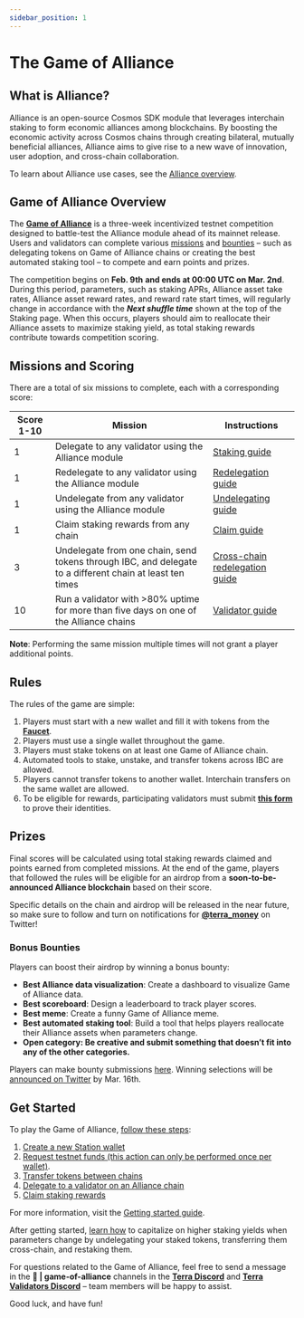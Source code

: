 ```yaml
---
sidebar_position: 1
---
```

# The Game of Alliance

## What is Alliance?

Alliance is an open-source Cosmos SDK module that leverages interchain staking to form economic alliances among blockchains. By boosting the economic activity across Cosmos chains through creating bilateral, mutually beneficial alliances, Alliance aims to give rise to a new wave of innovation, user adoption, and cross-chain collaboration.

To learn about Alliance use cases, see the [Alliance overview](../overview.mdx#use-cases).

## Game of Alliance Overview

The **[Game of Alliance](https://game-of-alliance.terra.money/)** is a three-week incentivized testnet competition designed to battle-test the Alliance module ahead of its mainnet release. Users and validators can complete various [missions](#missions-and-scoring) and [bounties](#bonus-bounties) – such as delegating tokens on Game of Alliance chains or creating the best automated staking tool – to compete and earn points and prizes.

The competition begins on **Feb. 9th** **and ends at 00:00 UTC on Mar. 2nd**. During this period, parameters, such as staking APRs, Alliance asset take rates, Alliance asset reward rates, and reward rate start times, will regularly change in accordance with the ***Next shuffle time*** shown at the top of the Staking page. When this occurs, players should aim to reallocate their Alliance assets to maximize staking yield, as total staking rewards contribute towards competition scoring.

## Missions and Scoring

There are a total of six missions to complete, each with a corresponding score:

| Score 1-10 | Mission | Instructions |
| --- | --- | --- |
| 1 | Delegate to any validator using the Alliance module | [Staking guide](./get-started.mdx#delegate-tokens-to-your-preferred-alliance) |
| 1 | Redelegate to any validator using the Alliance module | [Redelegation guide](./redelegate.mdx) |
| 1 | Undelegate from any validator using the Alliance module | [Undelegating guide](./cross-chain-redelegating.mdx#undelegate-staked-tokens) |
| 1 | Claim staking rewards from any chain | [Claim guide](./get-started.mdx#claim-rewards) |
| 3 | Undelegate from one chain, send tokens through IBC, and delegate to a different chain at least ten times | [Cross-chain redelegation guide](./cross-chain-redelegating.mdx) |
| 10 | Run a validator with >80% uptime for more than five days on one of the Alliance chains | [Validator guide](./join-the-testnet.mdx) |

**Note**: Performing the same mission multiple times will not grant a player additional points.

## Rules

The rules of the game are simple:

1. Players must start with a new wallet and fill it with tokens from the **[Faucet](https://game-of-alliance.terra.money/faucet)**.
2. Players must use a single wallet throughout the game.
3. Players must stake tokens on at least one Game of Alliance chain.
4. Automated tools to stake, unstake, and transfer tokens across IBC are allowed.
5. Players cannot transfer tokens to another wallet. Interchain transfers on the same wallet are allowed.
6. To be eligible for rewards, participating validators must submit **[this form](https://terra.sc/goavalidator)** to prove their identities.

## Prizes

Final scores will be calculated using total staking rewards claimed and points earned from completed missions. At the end of the game, players that followed the rules will be eligible for an airdrop from a **soon-to-be-announced Alliance blockchain** based on their score.

Specific details on the chain and airdrop will be released in the near future, so make sure to follow and turn on notifications for **[@terra_money](https://twitter.com/terra_money)** on Twitter!

### Bonus Bounties

Players can boost their airdrop by winning a bonus bounty:

- **Best Alliance data visualization**: Create a dashboard to visualize Game of Alliance data.
- **Best scoreboard**: Design a leaderboard to track player scores.
- **Best meme**: Create a funny Game of Alliance meme.
- **Best automated staking tool**: Build a tool that helps players reallocate their Alliance assets when parameters change.
- **Open category: Be creative and submit something that doesn’t fit into any of the other categories.**

Players can make bounty submissions [here](https://docs.google.com/forms/d/e/1FAIpQLScdnf07cVebzXRURTeg8bnBgNa3PEZEwq9Oke4Edd-TaKDAow/viewform?usp=sf_link). Winning selections will be [announced on Twitter](https://twitter.com/terra_money) by Mar. 16th.

## Get Started

To play the Game of Alliance, [follow these steps](./get-started.mdx):

1. [Create a new Station wallet](./get-started.mdx#create-a-new-station-wallet)
2. [Request testnet funds (this action can only be performed once per wallet)](./get-started.mdx#request-testnet-funds-from-alliance).
3. [Transfer tokens between chains](./get-started.mdx#interchain-transfer)
4. [Delegate to a validator on an Alliance chain](./get-started.mdx#delegate-tokens-to-your-preferred-alliance)
5. [Claim staking rewards](./get-started.mdx#claim-rewards)

For more information, visit the [Getting started guide](./get-started.mdx).


After getting started, [learn how](./cross-chain-redelegating.mdx) to capitalize on higher staking yields when parameters change by undelegating your staked tokens, transferring them cross-chain, and restaking them.

For questions related to the Game of Alliance, feel free to send a message in the **🤝 | game-of-alliance** channels in the **[Terra Discord](https://terra.sc/discord)** and **[Terra Validators Discord](https://terra.sc/validatordiscord)** – team members will be happy to assist.

Good luck, and have fun!